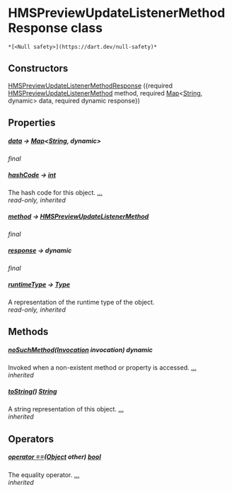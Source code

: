 # HMSPreviewUpdateListenerMethodResponse class

    *[<Null safety>](https://dart.dev/null-safety)*

## Constructors

[HMSPreviewUpdateListenerMethodResponse](../model_platform_method_response/HMSPreviewUpdateListenerMethodResponse/HMSPreviewUpdateListenerMethodResponse) ({required [HMSPreviewUpdateListenerMethod](../enum_hms_preview_update_listener_method/HMSPreviewUpdateListenerMethod-class) method, required [Map](https://api.flutter.dev/flutter/dart-core/Map-class.html)&lt;[String](https://api.flutter.dev/flutter/dart-core/String-class.html), dynamic> data, required dynamic response})

## Properties

##### [data](../model_platform_method_response/HMSPreviewUpdateListenerMethodResponse/data) &#8594; [Map](https://api.flutter.dev/flutter/dart-core/Map-class.html)&lt;[String](https://api.flutter.dev/flutter/dart-core/String-class.html), dynamic>

_final_

##### [hashCode](https://api.flutter.dev/flutter/dart-core/Object/hashCode.html) &#8594; [int](https://api.flutter.dev/flutter/dart-core/int-class.html)

The hash code for this object. [...](https://api.flutter.dev/flutter/dart-core/Object/hashCode.html)  
_read-only, inherited_

##### [method](../model_platform_method_response/HMSPreviewUpdateListenerMethodResponse/method) &#8594; [HMSPreviewUpdateListenerMethod](../enum_hms_preview_update_listener_method/HMSPreviewUpdateListenerMethod-class)

_final_

##### [response](../model_platform_method_response/HMSPreviewUpdateListenerMethodResponse/response) &#8594; dynamic

_final_

##### [runtimeType](https://api.flutter.dev/flutter/dart-core/Object/runtimeType.html) &#8594; [Type](https://api.flutter.dev/flutter/dart-core/Type-class.html)

A representation of the runtime type of the object.  
_read-only, inherited_

## Methods

##### [noSuchMethod](https://api.flutter.dev/flutter/dart-core/Object/noSuchMethod.html)([Invocation](https://api.flutter.dev/flutter/dart-core/Invocation-class.html) invocation) dynamic

Invoked when a non-existent method or property is accessed. [...](https://api.flutter.dev/flutter/dart-core/Object/noSuchMethod.html)  
_inherited_

##### [toString](https://api.flutter.dev/flutter/dart-core/Object/toString.html)() [String](https://api.flutter.dev/flutter/dart-core/String-class.html)

A string representation of this object. [...](https://api.flutter.dev/flutter/dart-core/Object/toString.html)  
_inherited_

## Operators

##### [operator ==](https://api.flutter.dev/flutter/dart-core/Object/operator_equals.html)([Object](https://api.flutter.dev/flutter/dart-core/Object-class.html) other) [bool](https://api.flutter.dev/flutter/dart-core/bool-class.html)

The equality operator. [...](https://api.flutter.dev/flutter/dart-core/Object/operator_equals.html)  
_inherited_
